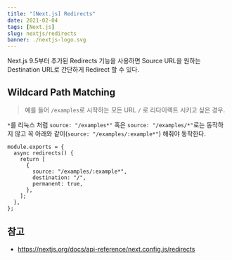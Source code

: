 ```yaml
---
title: "[Next.js] Redirects"
date: 2021-02-04
tags: [Next.js]
slug: nextjs/redirects
banner: ./nextjs-logo.svg
---
```


Next.js 9.5부터 추가된 Redirects 기능을 사용하면 Source URL을 원하는 Destination URL로 간단하게 Redirect 할 수 있다.

## Wildcard Path Matching

> 예를 들어 `/examples`로 시작하는 모든 URL `/` 로 리다이렉트 시키고 싶은 경우.

`*`를 리눅스 처럼 `source: "/examples*"` 혹은 `source: "/examples/*"`로는 동작하지 않고 꼭 아래와 같이(`source: "/examples/:example*"`) 해줘야 동작한다.

```tsx
module.exports = {
  async redirects() {
    return [
      {
        source: "/examples/:example*",
        destination: "/",
        permanent: true,
      },
    ];
  },
};
```

## 참고

- https://nextjs.org/docs/api-reference/next.config.js/redirects
